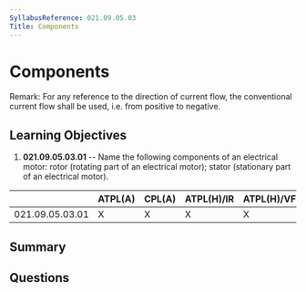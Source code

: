 ```yaml
---
SyllabusReference: 021.09.05.03
Title: Components
---
```


# Components

Remark: For any reference to the direction of current flow, the conventional
current flow shall be used, i.e. from positive to negative.

## Learning Objectives

1.  **021.09.05.03.01** -- Name the following components of an electrical motor:
    rotor (rotating part of an electrical motor); stator (stationary part of an
    electrical motor).

|                 | ATPL(A) | CPL(A) | ATPL(H)/IR | ATPL(H)/VFR | CPL(H) | IR | CBIR(A) |
| --------------- | ------- | ------ | ---------- | ----------- | ------ | -- | ------- |
| 021.09.05.03.01 | X       | X      | X          | X           | X      |    |         |

## Summary

## Questions
